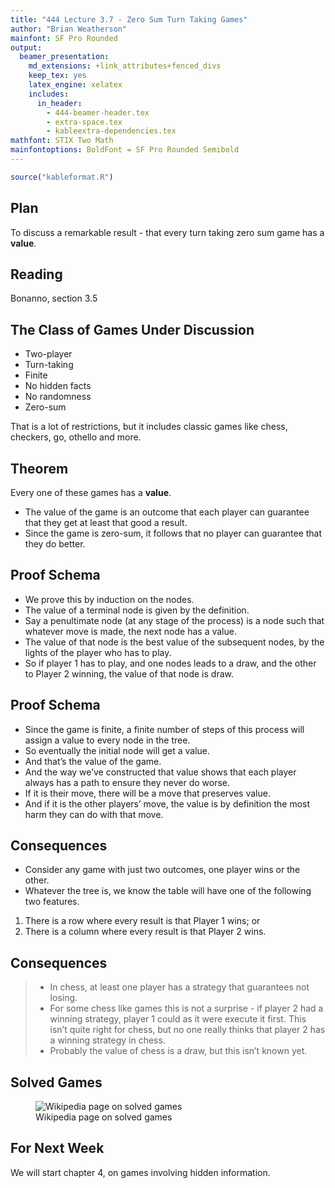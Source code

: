 ```yaml
---
title: "444 Lecture 3.7 - Zero Sum Turn Taking Games"
author: "Brian Weatherson"
mainfont: SF Pro Rounded
output:
  beamer_presentation:
    md_extensions: +link_attributes+fenced_divs
    keep_tex: yes
    latex_engine: xelatex
    includes:
      in_header: 
        - 444-beamer-header.tex
        - extra-space.tex
        - kableextra-dependencies.tex
mathfont: STIX Two Math
mainfontoptions: BoldFont = SF Pro Rounded Semibold
---
```


```r
source("kableformat.R")
```

## Plan

To discuss a remarkable result - that every turn taking zero sum game has a **value**.

## Reading

Bonanno, section 3.5

## The Class of Games Under Discussion

- Two-player
- Turn-taking
- Finite
- No hidden facts
- No randomness
- Zero-sum

That is a lot of restrictions, but it includes classic games like chess, checkers, go, othello and more.

## Theorem

Every one of these games has a **value**.

- The value of the game is an outcome that each player can guarantee that they get at least that good a result.
- Since the game is zero-sum, it follows that no player can guarantee that they do better.

## Proof Schema

- We prove this by induction on the nodes.
- The value of a terminal node is given by the definition.
- Say a penultimate node (at any stage of the process) is a node such that whatever move is made, the next node has a value.
- The value of that node is the best value of the subsequent nodes, by the lights of the player who has to play.
- So if player 1 has to play, and one nodes leads to a draw, and the other to Player 2 winning, the value of that node is draw.

## Proof Schema

- Since the game is finite, a finite number of steps of this process will assign a value to every node in the tree.
- So eventually the initial node will get a value.
- And that's the value of the game.
- And the way we've constructed that value shows that each player always has a path to ensure they never do worse.
- If it is their move, there will be a move that preserves value.
- And if it is the other players' move, the value is by definition the most harm they can do with that move.

## Consequences

- Consider any game with just two outcomes, one player wins or the other.
- Whatever the tree is, we know the table will have one of the following two features.

1. There is a row where every result is that Player 1 wins; or
2. There is a column where every result is that Player 2 wins.

## Consequences

> - In chess, at least one player has a strategy that guarantees not losing.
> - For some chess like games this is not a surprise - if player 2 had a winning strategy, player 1 could as it were execute it first. This isn't quite right for chess, but no one really thinks that player 2 has a winning strategy in chess.
> - Probably the value of chess is a draw, but this isn't known yet.

## Solved Games

![Wikipedia page on solved games](images/solved.png)

## For Next Week

We will start chapter 4, on games involving hidden information.


